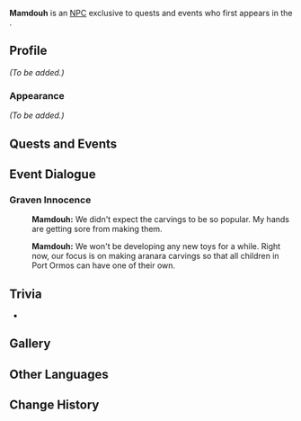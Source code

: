 {{Meta
<!-- Remove this template after adding the missing info -->
|missing_NPC_profile  = yes
}}
{{Character Infobox
|type             = Quest and Event NPC
|image            = NPC Mamdouh.png
|region           = Sumeru
|location         = Sumeru
|affiliation      = 
|title            = 

|ancestry         = <!-- Clan/family -->
|father           = 
|mother           = 
|spouse           = 
|sibling          = 
|child            = 
|childNote        = 
|relative         = 

|voiceEN          = 
|voiceCN          = 
|voiceJP          = 
|voiceKR          = 
}}
'''Mamdouh''' is an [[NPC]] exclusive to quests and events who first appears in the {{Quest|The Unappreciated Carving}}.
<!--
==Location==
{{subst:#tag:gallery|
NPC Location {{subst:PAGENAME}}.png{{subst:!}}{{subst:PAGENAME}}'s location
NPC Location {{subst:PAGENAME}} Context.png{{subst:!}}Additional context
|hideaddbutton=true
|captionalign=center
}}
-->
==Profile==
''(To be added.)''

===Appearance===
''(To be added.)''

==Quests and Events==
{{Quests and Events}}

==Event Dialogue==
===Graven Innocence===
{{Dialogue Start}}
:{{A|vo dialog mkeq002 mamdouh 01.ogg}} '''Mamdouh:''' We didn't expect the carvings to be so popular. My hands are getting sore from making them.
:{{A|vo dialog mkeq002 mamdouh 02.ogg}} '''Mamdouh:''' We won't be developing any new toys for a while. Right now, our focus is on making aranara carvings so that all children in Port Ormos can have one of their own.
{{Dialogue End}}

==Trivia==
* {{Furnishing Mentions}}

==Gallery==
{{Files by Character Gallery|Mamdouh Gallery Files}}

==Other Languages==
{{Other Languages
|default_hidden = 1
|en      = Mamdouh
|zhs     = 马姆杜
|zhs_rm  = Mǎmǔdù
|zht     = 馬姆杜
|zht_rm  = Mǎmǔdù
|ja      = マムド
|ja_rm   = Mamudo
|ko      = 맘도우
|es      = Mamduh
|fr      = Mamdouh
|ru      = Мамду
|th      = Mamdouh
|vi      = Mamdouh
|de      = Mamdouh
|id      = Mamdouh
|pt      = Mamdouh
}}

==Change History==
{{Change History|3.0}}
<!--
==References==
{{Reflist}}
-->